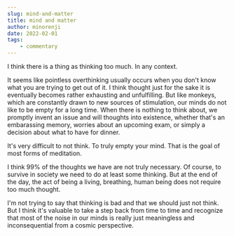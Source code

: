 ```yaml
---
slug: mind-and-matter
title: mind and matter
author: minorenji
date: 2022-02-01
tags:
	- commentary
---
```


I think there is a thing as thinking too much. In any context.

It seems like pointless overthinking usually occurs when you don't know what you are trying to get out of it. I think thought just for the sake it is eventually becomes rather exhausting and unfulfilling. But like monkeys, which are constantly drawn to new sources of stimulation, our minds do not like to be empty for a long time. When there is nothing to think about, we promptly invent an issue and will thoughts into existence, whether that's an embarassing memory, worries about an upcoming exam, or simply a decision about what to have for dinner.

It's very difficult to not think. To truly empty your mind. That is the goal of most forms of meditation.

I think 99% of the thoughts we have are not truly necessary. Of course, to survive in society we need to do at least some thinking. But at the end of the day, the act of being a living, breathing, human being does not require too much thought.

I'm not trying to say that thinking is bad and that we should just not think. But I think it's valuable to take a step back from time to time and recognize that most of the noise in our minds is really just meaningless and inconsequential from a cosmic perspective.
